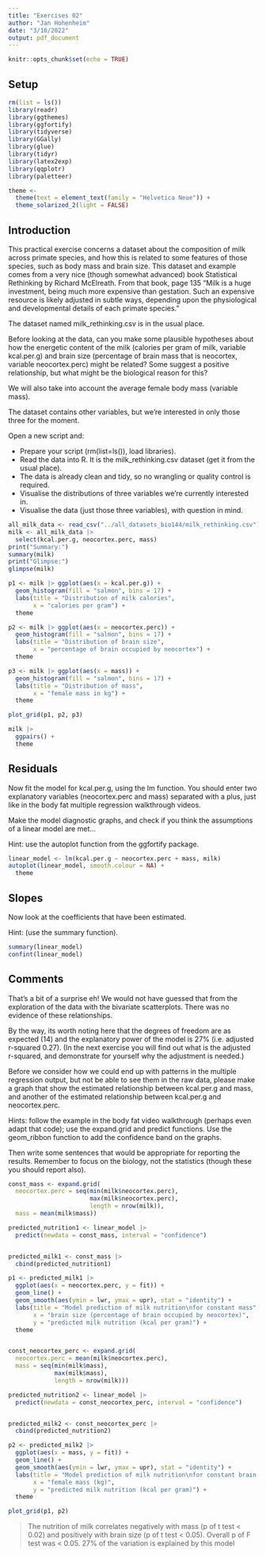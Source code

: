 ```yaml
---
title: "Exercises 02"
author: "Jan Hohenheim"
date: "3/10/2022"
output: pdf_document
---
```


```r
knitr::opts_chunk$set(echo = TRUE)
```

## Setup
```r
rm(list = ls())
library(readr)
library(ggthemes)
library(ggfortify)
library(tidyverse)
library(GGally)
library(glue)
library(tidyr)
library(latex2exp)
library(qqplotr)
library(paletteer)

theme <- 
  theme(text = element_text(family = "Helvetica Neue")) +
  theme_solarized_2(light = FALSE)
```

## Introduction

This practical exercise concerns a dataset about the composition of milk across primate species, and how this is related to some features of those species, such as body mass and brain size. This dataset and example comes from a very nice (though somewhat advanced) book Statistical Rethinking by Richard McElreath. From that book, page 135 "Milk is a huge investment, being much more expensive than gestation. Such an expensive resource is likely adjusted in subtle ways, depending upon the physiological and developmental details of each primate species."

The dataset named milk_rethinking.csv is in the usual place.

Before looking at the data, can you make some plausible hypotheses about how the energetic content of the milk (calories per gram of milk, variable kcal.per.g) and brain size (percentage of brain mass that is neocortex, variable neocortex.perc) might be related? Some suggest a positive relationship, but what might be the biological reason for this?

We will also take into account the average female body mass (variable mass).

The dataset contains other variables, but we're interested in only those three for the moment.

Open a new script and:

- Prepare your script (rm(list=ls()), load libraries).
- Read the data into R. It is the milk_rethinking.csv dataset (get it from the usual place).
- The data is already clean and tidy, so no wrangling or quality control is required.
- Visualise the distributions of three variables we're currently interested in.
- Visualise the data (just those three variables), with question in mind.
```r
all_milk_data <- read_csv("../all_datasets_bio144/milk_rethinking.csv")
milk <- all_milk_data |>
  select(kcal.per.g, neocortex.perc, mass)
print("Summary:")
summary(milk)
print("Glimpse:")
glimpse(milk)
```
```r
p1 <- milk |> ggplot(aes(x = kcal.per.g)) +
  geom_histogram(fill = "salmon", bins = 17) +
  labs(title = "Distribution of milk calories",
       x = "calories per gram") +
  theme

p2 <- milk |> ggplot(aes(x = neocortex.perc)) +
  geom_histogram(fill = "salmon", bins = 17) +
  labs(title = "Distribution of brain size",
       x = "percentage of brain occupied by neocortex") +
  theme

p3 <- milk |> ggplot(aes(x = mass)) +
  geom_histogram(fill = "salmon", bins = 17) +
  labs(title = "Distribution of mass",
       x = "female mass in kg") +
  theme

plot_grid(p1, p2, p3)

milk |>
  ggpairs() +
  theme
```

## Residuals

Now fit the model for kcal.per.g, using the lm function. You should enter two explanatory variables (neocortex.perc and mass) separated with a plus, just like in the body fat multiple regression walkthrough videos.

Make the model diagnostic graphs, and check if you think the assumptions of a linear model are met...

Hint: use the autoplot function from the ggfortify package.

```r
linear_model <- lm(kcal.per.g ~ neocortex.perc + mass, milk)
autoplot(linear_model, smooth.colour = NA) +
  theme
```

## Slopes
Now look at the coefficients that have been estimated.

Hint: (use the summary function).

```r
summary(linear_model)
confint(linear_model)
```

## Comments



That's a bit of a surprise eh! We would not have guessed that from the exploration of the data with the bivariate scatterplots. There was no evidence of these relationships.

By the way, its worth noting here that the degrees of freedom are as expected (14) and the explanatory power of the model is 27% (i.e. adjusted r-squared 0.27). (In the next exercise you will find out what is the adjusted r-squared, and demonstrate for yourself why the adjustment is needed.)

Before we consider how we could end up with patterns in the multiple regression output, but not be able to see them in the raw data, please make a graph that show the estimated relationship between kcal.per.g and mass, and another of the estimated relationship between kcal.per.g and neocortex.perc.

Hints: follow the example in the body fat video walkthrough (perhaps even adapt that code); use the expand.grid and predict functions. Use the geom_ribbon function to add the confidence band on the graphs.

Then write some sentences that would be appropriate for reporting the results. Remember to focus on the biology, not the statistics (though these you should report also).

```r
const_mass <- expand.grid(
  neocortex.perc = seq(min(milk$neocortex.perc), 
                       max(milk$neocortex.perc), 
                       length = nrow(milk)),
  mass = mean(milk$mass))

predicted_nutrition1 <- linear_model |>
  predict(newdata = const_mass, interval = "confidence")


predicted_milk1 <- const_mass |>
  cbind(predicted_nutrition1)

p1 <- predicted_milk1 |>
  ggplot(aes(x = neocortex.perc, y = fit)) +
  geom_line() +
  geom_smooth(aes(ymin = lwr, ymax = upr), stat = "identity") +
  labs(title = "Model prediction of milk nutrition\nfor constant mass",
       x = "brain size (percentage of brain occupied by neocortex)",
       y = "predicted milk nutrition (kcal per gram)") +
  theme


const_neocortex_perc <- expand.grid(
  neocortex.perc = mean(milk$neocortex.perc),
  mass = seq(min(milk$mass),
             max(milk$mass), 
             length = nrow(milk)))

predicted_nutrition2 <- linear_model |>
  predict(newdata = const_neocortex_perc, interval = "confidence")


predicted_milk2 <- const_neocortex_perc |>
  cbind(predicted_nutrition2)

p2 <- predicted_milk2 |>
  ggplot(aes(x = mass, y = fit)) +
  geom_line() +
  geom_smooth(aes(ymin = lwr, ymax = upr), stat = "identity") +
  labs(title = "Model prediction of milk nutrition\nfor constant brain size",
       x = "female mass (kg)",
       y = "predicted milk nutrition (kcal per gram)") +
  theme

plot_grid(p1, p2)
```

> The nutrition of milk correlates negatively with mass (p of t test < 0.02) and positively with brain size (p of t test < 0.05). Overall p of F test was < 0.05. 27% of the variation is explained by this model

